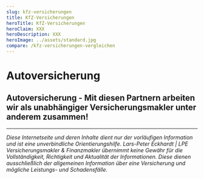 ```yaml
---
slug: kfz-versicherungen
title: KfZ-Versicherungen
heroTitle: KfZ-Versicherungen
heroClaim: XXX
heroDescription: XXX
heroImage: ../assets/standard.jpg
compare: /kfz-versicherungen-vergleichen
---
```


<ProvenExpert />

# Autoversicherung












<ContactAndCompareBox />
<ProvenExpert />

## Autoversicherung - Mit diesen Partnern arbeiten wir als unabhängiger Versicherungsmakler unter anderem zusammen!
<InsurancesBox title='Sachversicherungsgesellschaften'/>

---

_Diese Internetseite und deren Inhalte dient nur der vorläufigen Information und ist eine unverbindliche Orientierungshilfe. Lars-Peter Eckhardt | LPE Versicherungsmakler & Finanzmakler übernimmt keine Gewähr für die Vollständigkeit,
Richtigkeit und Aktualität der Informationen. Diese dienen ausschließlich der allgemeinen Information über eine Versicherung und mögliche Leistungs- und Schadensfälle._